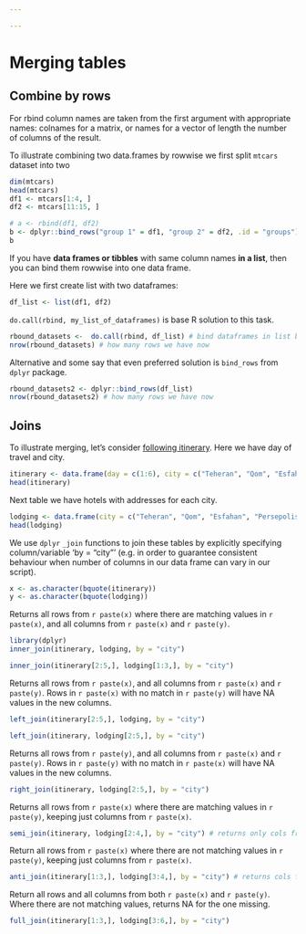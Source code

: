 ```yaml
---

---
```


# Merging tables

## Combine by rows
For rbind column names are taken from the first argument with appropriate names: colnames for a matrix, or names for a vector of length the number of columns of the result.

To illustrate combining two data.frames by rowwise we first split `mtcars` dataset into two
```r
dim(mtcars)
head(mtcars)
df1 <- mtcars[1:4, ]
df2 <- mtcars[11:15, ]
```

```r
# a <- rbind(df1, df2)
b <- dplyr::bind_rows("group 1" = df1, "group 2" = df2, .id = "groups") # When you supply a column name with the `.id` argument, a new column is created to link each row to its original data frame. Columns don't need to match when row-binding
b
```


If you have **data frames or tibbles** with same column names **in a list**, then you can bind them rowwise into one data frame. 

Here we first create list with two dataframes:
```r
df_list <- list(df1, df2)
```


`do.call(rbind, my_list_of_dataframes)` is base R solution to this task.
```r
rbound_datasets <-  do.call(rbind, df_list) # bind dataframes in list by rows
nrow(rbound_datasets) # how many rows we have now
```

Alternative and some say that even preferred solution is `bind_rows` from `dplyr` package.
```r
rbound_datasets2 <- dplyr::bind_rows(df_list)
nrow(rbound_datasets2) # how many rows we have now
```


## Joins
To illustrate merging, let's consider [following itinerary](http://www.ester.ee/record=b2697405*est). 
Here we have day of travel and city.
```r
itinerary <- data.frame(day = c(1:6), city = c("Teheran", "Qom", "Esfahan", "Persepolis", "Shiraz", "Bandar"))
head(itinerary)
```

Next table we have hotels with addresses for each city.
```r
lodging <- data.frame(city = c("Teheran", "Qom", "Esfahan", "Persepolis", "Shiraz", "Bandar"), hotel = c("Firouzeh Hotel", "Aria Hotel", "Amir Kabir Hotel", "Sita Aukh Guest House", "Anvari Hotel", "Bolivar Inn"), address = c("Dowlat Abad Alley", "Astane Square", "Chahar Bagh Abbasi Street", "Tume Junn Mohammad Street", "Anvari Street", "Abuzar Street"))
head(lodging)
```

<!-- #### base::merge -->
<!-- We use base R function `merge` to join these tables by explicitly specifying column/variable 'by = "city"' (e.g. in order to guarantee consistent behaviour when number of columns in our data frame can vary in our script). -->
<!-- By default, `merge` joins data frames on the columns with names they both have. -->

<!-- ```{r} -->
<!-- merge(itinerary, lodging, by = "city", sort = FALSE) # don't sort on 'by' column -->
<!-- ``` -->

<!-- If we choose only rows 1 through 3 from table `lodging`? -->
<!-- ```{r} -->
<!-- merge(itinerary, lodging[1:3,], by = "city", sort = FALSE)  -->
<!-- ``` -->

<!-- If we choose only rows 2 through 5 from table `itinerary`? -->
<!-- ```{r} -->
<!-- merge(itinerary[2:5,], lodging, by = "city", sort = FALSE)  -->
<!-- ``` -->

<!-- In our simple example we always have only matching rows in our results. -->

<!-- #### dplyr::inner_join and friends -->
We use `dplyr` `_join` functions to join these tables by explicitly specifying column/variable 'by = "city"' (e.g. in order to guarantee consistent behaviour when number of columns in our data frame can vary in our script).

```r
x <- as.character(bquote(itinerary))
y <- as.character(bquote(lodging))
```


Returns all rows from `r paste(x)` where there are matching values in `r paste(x)`, and all columns from `r paste(x)` and `r paste(y)`.
```r
library(dplyr)
inner_join(itinerary, lodging, by = "city")
```

```r
inner_join(itinerary[2:5,], lodging[1:3,], by = "city") 
```

Returns all rows from `r paste(x)`, and all columns from `r paste(x)` and `r paste(y)`. Rows in `r paste(x)` with no match in `r paste(y)` will have NA values in the new columns.
```r
left_join(itinerary[2:5,], lodging, by = "city") 
```

```r
left_join(itinerary, lodging[2:5,], by = "city") 
```

Returns all rows from `r paste(y)`, and all columns from `r paste(x)` and `r paste(y)`. Rows in `r paste(y)` with no match in `r paste(x)` will have NA values in the new columns. 
```r
right_join(itinerary, lodging[2:5,], by = "city") 
```

Returns all rows from `r paste(x)` where there are matching values in `r paste(y)`, keeping just columns from `r paste(x)`.
```r
semi_join(itinerary, lodging[2:4,], by = "city") # returns only cols from itinerary 
```

Return all rows from `r paste(x)` where there are not matching values in `r paste(y)`, keeping just columns from `r paste(x)`.
```r
anti_join(itinerary[1:3,], lodging[3:4,], by = "city") # returns cols fron itinerary where there are no matching values in lodging 
```

Return all rows and all columns from both `r paste(x)` and `r paste(y)`. Where there are not matching values, returns NA for the one missing.
```r
full_join(itinerary[1:3,], lodging[3:6,], by = "city") 
```
